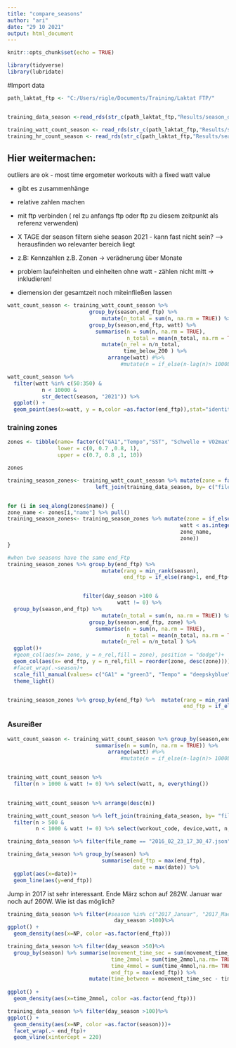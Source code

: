 ```yaml
---
title: "compare_seasons"
author: "ari"
date: "29 10 2021"
output: html_document
---
```


```r
knitr::opts_chunk$set(echo = TRUE)
```


```r

library(tidyverse)
library(lubridate)
```

#Import data
```r
path_laktat_ftp <- "C:/Users/rigle/Documents/Training/Laktat FTP/"


training_data_season <-read_rds(str_c(path_laktat_ftp,"Results/season_data_count.rds"))

training_watt_count_season <- read_rds(str_c(path_laktat_ftp,"Results/season_watt_count.rds"))
training_hr_count_season <- read_rds(str_c(path_laktat_ftp,"Results/season_hr_count.rds"))
```

## Hier weitermachen:
outliers are ok - most time ergometer workouts with a fixed watt value

- gibt es zusammenhänge
- relative zahlen machen
- mit ftp verbinden ( rel zu anfangs ftp oder ftp zu diesem zeitpunkt als referenz verwenden)
- X TAGE der season filtern siehe season 2021 - kann fast nicht sein? --> herausfinden wo relevanter bereich liegt
- z.B: Kennzahlen z.B. Zonen -> verädnerung über Monate

- problem laufeinheiten und einheiten ohne watt - zählen nicht mitt -> inkludieren!
- diemension der gesamtzeit noch miteinfließen lassen

```r
watt_count_season <- training_watt_count_season %>% 
                          group_by(season,end_ftp) %>%
                              mutate(n_total = sum(n, na.rm = TRUE)) %>% 
                          group_by(season,end_ftp, watt) %>%
                            summarise(n = sum(n, na.rm = TRUE),
                                      n_total = mean(n_total, na.rm = TRUE)) %>%
                              mutate(n_rel = n/n_total,
                                     time_below_200 ) %>%
                                arrange(watt) #%>%
                                    #mutate(n = if_else(n-lag(n)> 1000L, (lag(n)+lead(n))/2,n))

watt_count_season %>% 
  filter(watt %in% c(50:350) &
           n < 10000 &
           str_detect(season, "2021")) %>%
  ggplot() +
  geom_point(aes(x=watt, y = n,color =as.factor(end_ftp)),stat="identity")
```

### training zones

```r
zones <- tibble(name= factor(c("GA1","Tempo","SST", "Schwelle + VO2max"), levels= c("GA1","Tempo","SST", "Schwelle + VO2max")),
                lower = c(0, 0.7 ,0.8, 1),
                upper = c(0.7, 0.8 ,1, 10))

zones 
```

```r
training_season_zones<- training_watt_count_season %>% mutate(zone = factor(c(""))) %>% 
                            left_join(training_data_season, by= c("file_name", "season","date", "end_ftp", "day_season"))


for (i in seq_along(zones$name)) {
zone_name <- zones[i,"name"] %>% pull()
training_season_zones<- training_season_zones %>% mutate(zone = if_else(watt > as.integer(zones[i,"lower"]* ftp)  &
                                                       watt < as.integer(zones[i,"upper"]* ftp),
                                                       zone_name,
                                                       zone))
}
```


```r

#when two seasons have the same end_Ftp
training_season_zones %>% group_by(end_ftp) %>%  
                              mutate(rang = min_rank(season),
                                     end_ftp = if_else(rang>1, end_ftp+1, end_ftp)) %>%


                        filter(day_season >100 &
                                   watt != 0) %>% 
  group_by(season,end_ftp) %>%
                              mutate(n_total = sum(n, na.rm = TRUE)) %>% 
                          group_by(season,end_ftp, zone) %>%
                            summarise(n = sum(n, na.rm = TRUE),
                                      n_total = mean(n_total, na.rm = TRUE)) %>%
                              mutate(n_rel = n/n_total ) %>%
  ggplot()+
  #geom_col(aes(x= zone, y = n_rel,fill = zone), position = "dodge")+
  geom_col(aes(x= end_ftp, y = n_rel,fill = reorder(zone, desc(zone))))+
  #facet_wrap(.~season)+
  scale_fill_manual(values= c("GA1" = "green3", "Tempo" = "deepskyblue", "SST" = "pink1", "Schwelle + VO2max" = "firebrick" ))+
  theme_light()


training_season_zones %>% group_by(end_ftp) %>%  mutate(rang = min_rank(season),
                                                        end_ftp = if_else(rang>1, end_ftp+1, end_ftp)) 
```


### Asureißer
```r
watt_count_season <- training_watt_count_season %>% group_by(season,end_ftp, watt) %>% 
                            summarise(n = sum(n, na.rm = TRUE)) %>%
                                arrange(watt) #%>%
                                    #mutate(n = if_else(n-lag(n)> 1000L, (lag(n)+lead(n))/2,n))


training_watt_count_season %>% 
  filter(n > 1000 & watt != 0) %>% select(watt, n, everything())
 

training_watt_count_season %>% arrange(desc(n))
```

```r
training_watt_count_season %>% left_join(training_data_season, by= "file_name")%>% 
  filter(n > 500 & 
         n < 1000 & watt != 0) %>% select(workout_code, device,watt, n, everything())
```


```r
training_data_season %>% filter(file_name == "2016_02_23_17_30_47.json")
```


```r
training_data_season %>% group_by(season) %>% 
                              summarise(end_ftp = max(end_ftp),
                                        date = max(date)) %>%
  ggplot(aes(x=date))+
  geom_line(aes(y=end_ftp))
```

Jump in 2017 ist sehr interessant. Ende März schon auf 282W. Januar war noch auf 260W. Wie ist das möglich?

```r
training_data_season %>% filter(#season %in% c("2017_Januar", "2017_Maerz", "2020_Juni","2021_April") &
                                  day_season >100)%>%
ggplot() +
  geom_density(aes(x=NP, color =as.factor(end_ftp)))
```

```r
training_data_season %>% filter(day_season >50)%>%
  group_by(season) %>% summarise(movement_time_sec = sum(movement_time_sec, na.rm = TRUE),
                                 time_2mmol = sum(time_2mmol,na.rm= TRUE),
                                 time_4mmol = sum(time_4mmol,na.rm= TRUE),
                                 end_ftp = max(end_ftp)) %>% 
                          mutate(time_between = movement_time_sec - time_2mmol - time_4mmol) %>% arrange(end_ftp)
  
ggplot() +
  geom_density(aes(x=time_2mmol, color =as.factor(end_ftp)))
```

```r
training_data_season %>% filter(day_season >100)%>%
ggplot() +
  geom_density(aes(x=NP, color =as.factor(season)))+
  facet_wrap(.~ end_ftp)+
  geom_vline(xintercept = 220)
```
